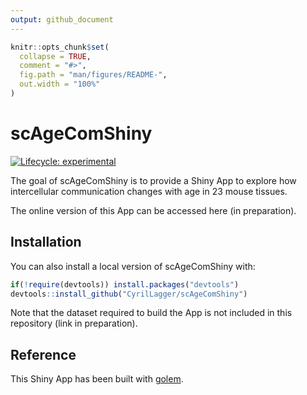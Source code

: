```yaml
---
output: github_document
---
```


<!-- README.md is generated from README.Rmd. Please edit that file -->

```r
knitr::opts_chunk$set(
  collapse = TRUE,
  comment = "#>",
  fig.path = "man/figures/README-",
  out.width = "100%"
)
```

# scAgeComShiny

<!-- badges: start -->
[![Lifecycle: experimental](https://img.shields.io/badge/lifecycle-experimental-orange.svg)](https://lifecycle.r-lib.org/articles/stages.html#experimental)
<!-- badges: end -->

The goal of scAgeComShiny is to provide a Shiny App to explore how
intercellular communication changes with age in 23 mouse tissues.

The online version of this App can be accessed here (in preparation).

## Installation

You can also install a local version of scAgeComShiny with:

``` r
if(!require(devtools)) install.packages("devtools")
devtools::install_github("CyrilLagger/scAgeComShiny")
```

Note that the dataset required to build the App is not included in this 
repository (link in preparation).

## Reference

This Shiny App has been built with [golem](https://golemverse.org/packages_list/golem/).
